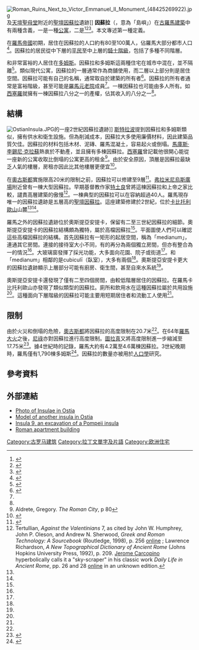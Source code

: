 [[File:Roman_Ruins_Next_to_Victor_Emmanuel_II_Monument_(48425269922).jpg|thumb]]及[[天壇聖母堂|天壇聖母堂]]附近的[[聖壇因蘇拉|聖壇因蘇拉]]遺跡]]
'''因蘇拉'''（{{lang-la|insula}}，意為「島嶼」）在[[古羅馬建築|古羅馬建築]]中有兩種含義，一是一種[[公寓|公寓]]，二是{{link-en|因蘇拉 (羅馬城市)|Insula (Roman city)|街區類型的一種}}<ref name="Aldrete2004">{{cite book|author=Gregory S. Aldrete|url=https://books.google.com/books?id=40AjSfdJXaAC&pg=PA78|title=Daily Life in the Roman City: Rome, Pompeii and Ostia|publisher=Greenwood Publishing Group|year=2004|isbn=978-0-313-33174-9|pages=78–80|access-date=2021-03-28|archive-date=2016-12-24|archive-url=https://web.archive.org/web/20161224061247/https://books.google.com/books?id=40AjSfdJXaAC&pg=PA78|dead-url=no}}</ref><ref name="Dyson2010">{{cite book|author=Stephen L. Dyson|url=https://books.google.com/books?id=wfN5dd5wbWgC&pg=PA21|title=Rome: A Living Portrait of an Ancient City|date=2010-08-01|publisher=JHU Press|isbn=978-1-4214-0101-0|pages=217–219|access-date=2021-03-28|archive-date=2017-02-15|archive-url=https://web.archive.org/web/20170215064128/https://books.google.com/books?id=wfN5dd5wbWgC&pg=PA21|dead-url=no}}</ref><ref name="Iyyer2009">{{cite book|author=Chaitanya Iyyer|url=https://books.google.com/books?id=1Bls24MgPuMC&pg=PA147|title=Land Management|date=2009-12-01|publisher=Global India Publications|isbn=978-93-80228-48-8|page=147|access-date=2021-03-28|archive-date=2017-02-15|archive-url=https://web.archive.org/web/20170215060604/https://books.google.com/books?id=1Bls24MgPuMC&pg=PA147|dead-url=no}}</ref>。本文專述第一種定義。

在[[羅馬帝國|羅馬帝國]]初期，居住在因蘇拉的人口約有80至100萬人，佔羅馬大部分都市人口<ref name="HC">{{Cite book|url=https://www.worldcat.org/oclc/1082874027|title=A companion to the city of Rome|last1=Holleran|first1=Claire|last2=Claridge|first2=Amanda|isbn=978-1-4051-9819-6|edition=1|location=Hoboken, NJ|oclc=1082874027|access-date=2021-03-28|archive-date=2021-03-28|archive-url=https://web.archive.org/web/20210328115625/https://www.worldcat.org/title/companion-to-the-city-of-rome/oclc/1082874027|dead-url=no}}</ref>{{rp|318}}。因蘇拉的居民從中下層的[[平民_(古羅馬)|平民]]至中上層的[[羅馬騎士階級|騎士階級]]，包括了多種不同階層。

{{link-en|羅馬顯貴階級|nobiles|傳統精英}}和非常富裕的人居住在[[多姆斯|多姆斯]]。因蘇拉和多姆斯這兩種住宅在城市中混在，並不隔離<ref>{{cite book|first=Gregory S.|last=Aldrete|title=Floods of the Tiber in Ancient Rome|publisher=Johns Hopkins University Press|year=2007|page=213|isbn=9780801884054|url=https://books.google.com/books?id=vL2ntMk7j-4C&pg=PA213&dq=regionary#q=regionary|access-date=2021-03-28|archive-date=2021-03-28|archive-url=https://web.archive.org/web/20210328115628/https://books.google.com/books?id=vL2ntMk7j-4C&pg=PA213&dq=regionary#q=regionary|dead-url=no}}</ref>。類似現代公寓，因蘇拉的一層通常作為商舖使用，而二層以上部分則是居住空間。因蘇拉可能有自己的名稱，通常取自於建築的所有者<ref>{{cite book|first=Hendrik H. J.|last=Brouwer|title=Bona Dea: The Sources and a Description of the Cult|publisher=Brill|year=1989|pages=26–27|isbn=9004086064|url=https://books.google.com/books?id=gMwUAAAAIAAJ&pg=PA26&dq=insula+Felicula+OR+Felicles#q=insula%20Felicula%20OR%20Felicles|access-date=2021-03-28|archive-date=2021-03-28|archive-url=https://web.archive.org/web/20210328115617/https://books.google.com/books?id=gMwUAAAAIAAJ&pg=PA26&dq=insula+Felicula+OR+Felicles#q=insula%20Felicula%20OR%20Felicles|dead-url=no}}</ref>。因蘇拉的所有者通常是富裕階級，甚至可能是[[羅馬元老院|羅馬元老院]]成員<ref name="HC"></ref>{{rp|318}}。一棟因蘇拉也可能由多人所有。如[[西塞羅|西塞羅]]就擁有一棟因蘇拉八分之一的產權，佔其收入的八分之一<ref name="HC"></ref>{{rp|318}}。

==結構==
[[File:OstianInsula.JPG|thumb]]的一座2世紀因蘇拉遺跡]]
[[斯特拉波|斯特拉波]]提到因蘇拉和多姆斯類似，擁有供水和衛生設施。但為削減成本，因蘇拉大多使用廉價材料，因此建築品質欠佳。因蘇拉的材料包括木材、泥磚、羅馬混凝土，容易起火或倒塌。[[馬庫斯·李錫尼·克拉蘇|馬庫斯·李錫尼·克拉蘇]]熱衷於不動產，並且擁有多棟因蘇拉。[[西塞羅|西塞羅]]曾記載他很開心能從一座新的公寓收取比倒塌的公寓更高的租金<ref>Aldrete, Gregory. ''The Roman City'', p 80</ref>。由於安全原因，頂層是因蘇拉最缺乏人氣的樓層，房租亦因此比其他樓層更便宜<ref>{{cite web|url=https://www.bbc.com/news/magazine-33962178|title=Are modern blocks of flats modelled on Roman insulae?|access-date=2021-03-28|work=BBC News|dead-url=no|archive-date=2021-01-19|archive-url=https://web.archive.org/web/20210119180150/https://www.bbc.com/news/magazine-33962178}}</ref>。

在[[奧古斯都|奧古斯都]]實施限高20米的限制之前，因蘇拉可以修建至9層<ref>{{cite web |url=http://heritage-key.com/rome/roman-living-inside-insula |archive-url=https://web.archive.org/web/20091218112210/http://heritage-key.com/rome/roman-living-inside-insula |archive-date=2009-12-18 |access-date=2012-06-01 |title=Roman Living: Inside an Insula |dead-url=yes }}</ref>。[[弗拉米尼烏斯廣場|弗拉米尼烏斯廣場]]附近曾有一棟大型因蘇拉。早期基督教作家[[特土良|特土良]]曾將這棟因蘇拉和上帝之家比較，譴責高層建築的傲慢<ref>Tertullian, ''Against the Valentinians'' 7, as cited by John W. Humphrey, John P. Oleson, and Andrew N. Sherwood, ''Greek and Roman Technology: A Sourcebook'' (Routledge, 1998), p. 256 [https://books.google.com/books?id=odBaoe3xbZIC&pg=PA256 online] {{Wayback|url=https://books.google.com/books?id=odBaoe3xbZIC&pg=PA256 |date=20210328115553 }}; Lawrence Richardson, ''A New Topographical Dictionary of Ancient Rome'' (Johns Hopkins University Press, 1992), p. 209. [[Jerome_Carcopino|Jerome Carcopino]] hyperbolically calls it a "sky-scraper" in his classic work ''Daily Life in Ancient Rome'', pp. 26 and 28 [https://books.google.com/books?id=uDnV4FUgf-MC&dq=regionaries&q=%22Insula+of+Felicula%22#v=snippet&q=%22Insula%20of%20Felicula%22&f=false online] {{Wayback|url=https://books.google.com/books?id=uDnV4FUgf-MC&dq=regionaries&q=%22Insula+of+Felicula%22#v=snippet&q=%22Insula%20of%20Felicula%22&f=false |date=20160513101350 }} in an unknown edition.</ref>。一棟典型的因蘇拉可以在{{convert|3600|sqft|m2|abbr=on}}容納超過40人。羅馬現存唯一的因蘇拉遺跡是五層高的[[聖壇因蘇拉|聖壇因蘇拉]]。這座建築修建於2世紀，位於[[卡比托利歐山|卡比托利歐山]]山麓<ref name=SouthamptonArchaeologyInsula/><ref name=EarlyChristian/>。

羅馬之外的因蘇拉遺跡位於奧斯提亞安提卡，保留有二至三世紀因蘇拉的細節。奧斯提亞安提卡的因蘇拉結構頗為獨特，屬於高檔因蘇拉<ref name="HC"></ref>{{rp|320}}。平面圖使人們可以確認這些高檔因蘇拉的結構。首先因蘇拉有一矩形的起居空間，稱為「medianum」，連通其它房間。連接的接待室大小不同，有的再分為兩個獨立房間，但亦有整合為一的情況<ref name="HC"></ref>{{rp|321}}。大玻璃窗發揮了採光功能，大多面向花園、院子或街道<ref name="HC"></ref>{{rp|320}}。和「medianum」相鄰的是cubiculī（臥室），大多有兩個<ref name="HC"></ref>{{rp|322}}。奧斯提亞安提卡更大的因蘇拉遺跡顯示上層部分可能有廚房、衛生間，甚至自來水系統<ref name="HC"></ref>{{rp|321}}。

奧斯提亞安提卡還發現了僅有二至四個房間，由較低階層居住的因蘇拉。在羅馬卡比托利歐山亦發現了類似類型的因蘇拉。廁所和飲用水在這種因蘇拉屬於共用設施<ref name="HC"></ref>。這種面向下層階級的因蘇拉可能主要用短期居住者和流動工人使用<ref name="HC"></ref>{{rp|322}}。

==限制==
由於火災和倒塌的危險，[[奧古斯都|奧古斯都]]將因蘇拉的高度限制在20.7米<ref name="HC"></ref>{{rp|318}}。在64年[[羅馬大火|羅馬大火]]之後，[[尼祿|尼祿]]亦對因蘇拉進行高度限制。[[圖拉真|圖拉真]]又將高度限制進一步縮減至17.75米<ref>{{Cite book|url=https://www.worldcat.org/oclc/1082874027|title=A companion to the city of Rom|last1=Holleran|first1=Claire|last2=Claridge|first2=Amanda|isbn=978-1-4051-9819-6|edition=1|location=Hoboken, NJ|pages=318|oclc=1082874027|access-date=2021-03-28|archive-date=2021-03-28|archive-url=https://web.archive.org/web/20210328115608/https://www.worldcat.org/title/companion-to-the-city-of-rome/oclc/1082874027|dead-url=no}}</ref>。據4世紀時的記錄，羅馬大約有4.2萬至4.6萬棟因蘇拉。3世紀晚期時，羅馬僅有1,790棟多姆斯<ref>{{cite book|author=Lucy Grig, Gavin Kelly|url=https://books.google.co.jp/books?id=sGNnDAAAQBAJ&pg=PA137&lpg=PA137&#v=onepage&q&f=false|title=Two Romes: Rome and Constantinople in Late Antiquity|date=2015-06-01|isbn=978-0190241087|page=137}}</ref>。因蘇拉的數量亦被用於[[人口學|人口學]]研究。

==參考資料==
{{Reflist|refs=
<ref name=EarlyChristian>{{cite book
 |url          = https://books.google.com/books?id=VjMdbpzLhRQC&pg=PA3&dq=rome+insula+#q=%20insula
 |title        = Early Christian Families in Context: An Interdisciplinary Dialogue
 |editor1      = David L. Balch
 |editor2      = Carolyn Osiek
 |author       = Andrew Wallace-Hadrill
 |publisher    = [[Wm._B._Eerdmans_Publishing|Wm. B. Eerdmans Publishing]]
 |year         = 2003
 |isbn         = 9780802839862
 |pages        = 14–15
 |access-date  = 2019-01-25
 |quote        = Most legible and striking is the fourth floor, which is subdivided by internal corridors into a series of suites of three rooms.  <!-- There has been considerable disagreement over their function, and Amanda Claridge, for instance, inclines to an identification as slave quarters.  This seems to me to underestimate considerably the size and potential of these units.  The end room is lit by two windows -- externally the windows form groups of three of which the third lights the corridor itself.  This is surely the main living room, while the rooms behind serve as bedrooms and utility rooms.  In present dank and dingy conditions it takes a leap of imagination, but with painted plaster on the walls, and in all likelihood simply white mosaic flooring, such an apartment would rank with the forty-square meter apartments in which many families now live in Rome.
 -->
 |archive-date = 2021-03-28
 |archive-url  = https://web.archive.org/web/20210328115619/https://books.google.com/books?id=VjMdbpzLhRQC&pg=PA3&dq=rome+insula+#q=%20insula
 |dead-url     = no
}}</ref>

<ref name=SouthamptonArchaeologyInsula>{{cite news
 |url          = http://www.southampton.ac.uk/archaeology/research/projects/insula.page
 |title        = Research project: Insula dell'Ara Coeli and the western slopes of the Capitoline
 |work         = [[Southampton_University|Southampton University]]
 |access-date  = 2019-01-25
 |quote        = The Insula dell’Ara Coeli is a part of an extensive archaeological area situated on the western slopes of the Capitol that was exposed though demolition work carried out between 1929 and 1933.
 |archive-date = 2019-12-09
 |archive-url  = https://web.archive.org/web/20191209172853/https://www.southampton.ac.uk/archaeology/research/projects/insula.page
 |dead-url     = no
}}</ref>
}}

==外部連結==
{{Commons category|Ancient Roman houses}}
{{Commons category|Ara Coeli Insula}}
* [https://web.archive.org/web/20090306024232/http://www.caed.kent.edu/History/Rome/Houses/ostia.jpg Photo of Insulae in Ostia] 
* [https://web.archive.org/web/20060825033844/http://classics.furman.edu/~rprior/imgs/RCU5/5-059.jpg Model of another insula in Ostia ] 
* [https://web.archive.org/web/20080317032728/http://www.proxima-veritati.auckland.ac.nz/insula9/ Insula 9, an excavation of a Pompeii insula]
* [https://web.archive.org/web/20120204034414/http://depthome.brooklyn.cuny.edu/classics/dunkle/romnlife/insulae.htm Roman apartment building ]

{{DEFAULTSORT:Insula (Building)}}

[[Category:古罗马建筑|Category:古罗马建筑]]
[[Category:拉丁文單字及片語|Category:拉丁文單字及片語]]
[[Category:欧洲住宅|Category:欧洲住宅]]